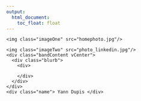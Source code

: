 ```yaml
---
output:
  html_document:
    toc_float: float
---
```


<!--html_preserve-->

<div id="homeContent">
<div class="band full first rightText">
  <div class="first ">
    <img class="imageOne" src="homephoto.jpg"/>
  </div>
</div>
  
<div class="band full third rightText">
    <img class="imageTwo" src="photo_linkedin.jpg"/>
    <div class="bandContent vCenter">
      <div class="blurb">
        <div>
          
        </div>
      </div>
    </div>
    <div class="name"> Yann Dupis </div>
  </div>
</div>

  
<!--/html_preserve-->
